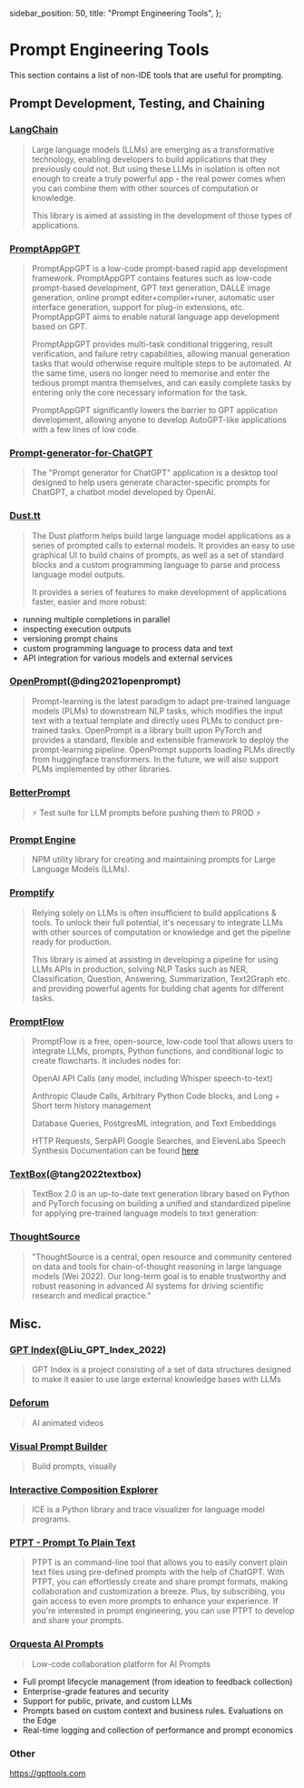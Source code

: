   sidebar_position: 50,
  title: "Prompt Engineering Tools",
};

# Prompt Engineering Tools

This section contains a list of non-IDE tools that are useful for prompting.

## Prompt Development, Testing, and Chaining

### [LangChain](https://github.com/hwchase17/langchain/)

> Large language models (LLMs) are emerging as a transformative technology, enabling developers to build applications that they previously could not. But using these LLMs in isolation is often not enough to create a truly powerful app - the real power comes when you can combine them with other sources of computation or knowledge.
>
> This library is aimed at assisting in the development of those types of applications.

### [PromptAppGPT](https://github.com/mleoking/PromptAppGPT)

> PromptAppGPT is a low-code prompt-based rapid app development framework. PromptAppGPT contains features such as low-code prompt-based development, GPT text generation, DALLE image generation, online prompt editer+compiler+runer, automatic user interface generation, support for plug-in extensions, etc. PromptAppGPT aims to enable natural language app development based on GPT.
>
> PromptAppGPT provides multi-task conditional triggering, result verification, and failure retry capabilities, allowing manual generation tasks that would otherwise require multiple steps to be automated. At the same time, users no longer need to memorise and enter the tedious prompt mantra themselves, and can easily complete tasks by entering only the core necessary information for the task.
>
> PromptAppGPT significantly lowers the barrier to GPT application development, allowing anyone to develop AutoGPT-like applications with a few lines of low code.

### [Prompt-generator-for-ChatGPT](https://github.com/rubend18/Prompt-generator-for-ChatGPT)

> The "Prompt generator for ChatGPT" application is a desktop tool designed to help users generate character-specific prompts for ChatGPT, a chatbot model developed by OpenAI.

### [Dust.tt](https://dust.tt)

> The Dust platform helps build large language model applications as a series of prompted calls
> to external models. It provides an easy to use graphical UI to build chains of prompts, as well as a set of standard blocks and a custom programming language to parse and process language model outputs.
>
> It provides a series of features to make development of applications faster,
> easier and more robust:

- running multiple completions in parallel
- inspecting execution outputs
- versioning prompt chains
- custom programming language to process data and text
- API integration for various models and external services

### [OpenPrompt](https://thunlp.github.io/OpenPrompt/)(@ding2021openprompt)

> Prompt-learning is the latest paradigm to adapt pre-trained language models (PLMs) to downstream NLP tasks, which modifies the input text with a textual template and directly uses PLMs to conduct pre-trained tasks. OpenPrompt is a library built upon PyTorch and provides a standard, flexible and extensible framework to deploy the prompt-learning pipeline. OpenPrompt supports loading PLMs directly from huggingface transformers. In the future, we will also support PLMs implemented by other libraries.

### [BetterPrompt](https://github.com/stjordanis/betterprompt)

> ⚡ Test suite for LLM prompts before pushing them to PROD ⚡

### [Prompt Engine](https://github.com/microsoft/prompt-engine)

> NPM utility library for creating and maintaining prompts for Large Language Models (LLMs).

### [Promptify](https://github.com/promptslab/Promptify)

> Relying solely on LLMs is often insufficient to build applications & tools. To unlock their full potential, it's necessary to integrate LLMs with other sources of computation or knowledge and get the pipeline ready for production.
>
> This library is aimed at assisting in developing a pipeline for using LLMs APIs in production, solving NLP Tasks such as NER, Classification, Question, Answering, Summarization, Text2Graph etc. and providing powerful agents for building chat agents for different tasks.

### [PromptFlow](https://github.com/InsuranceToolkits/promptflow)

> PromptFlow is a free, open-source, low-code tool that allows users to integrate LLMs, prompts, Python functions, and conditional logic to create flowcharts. It includes nodes for:
>
> OpenAI API Calls (any model, including Whisper speech-to-text)
>
> Anthropic Claude Calls, Arbitrary Python Code blocks, and Long + Short term history management
>
> Database Queries, PostgresML integration, and Text Embeddings
>
> HTTP Requests, SerpAPI Google Searches, and ElevenLabs Speech Synthesis
> Documentation can be found [here](https://www.promptflow.org/en/latest/index.html)

### [TextBox](https://github.com/RUCAIBox/TextBox)(@tang2022textbox)

> TextBox 2.0 is an up-to-date text generation library based on Python and PyTorch focusing on building a unified and standardized pipeline for applying pre-trained language models to text generation:

### [ThoughtSource](https://github.com/OpenBioLink/ThoughtSource)

> "ThoughtSource is a central, open resource and community centered on data and tools for chain-of-thought reasoning in large language models (Wei 2022). Our long-term goal is to enable trustworthy and robust reasoning in advanced AI systems for driving scientific research and medical practice."

## Misc.

### [GPT Index](https://gpt-index.readthedocs.io/en/latest/)(@Liu_GPT_Index_2022)

> GPT Index is a project consisting of a set of data structures designed to make it easier to use large external knowledge bases with LLMs

### [Deforum](https://github.com/HelixNGC7293/DeforumStableDiffusionLocal)

> AI animated videos

### [Visual Prompt Builder](https://tools.saxifrage.xyz/prompt)

> Build prompts, visually

### [Interactive Composition Explorer](https://github.com/oughtinc/ice)

> ICE is a Python library and trace visualizer for language model programs.

### [PTPT - Prompt To Plain Text](https://github.com/LeslieLeung/PTPT)

> PTPT is an command-line tool that allows you to easily convert plain text files using pre-defined prompts with the help of ChatGPT. With PTPT, you can effortlessly create and share prompt formats, making collaboration and customization a breeze. Plus, by subscribing, you gain access to even more prompts to enhance your experience. If you're interested in prompt engineering, you can use PTPT to develop and share your prompts.

### [Orquesta AI Prompts](https://orquesta.cloud/platform/ai-llm-prompts)

> Low-code collaboration platform for AI Prompts

- Full prompt lifecycle management (from ideation to feedback collection)
- Enterprise-grade features and security
- Support for public, private, and custom LLMs
- Prompts based on custom context and business rules. Evaluations on the Edge
- Real-time logging and collection of performance and prompt economics

### Other

https://gpttools.com
